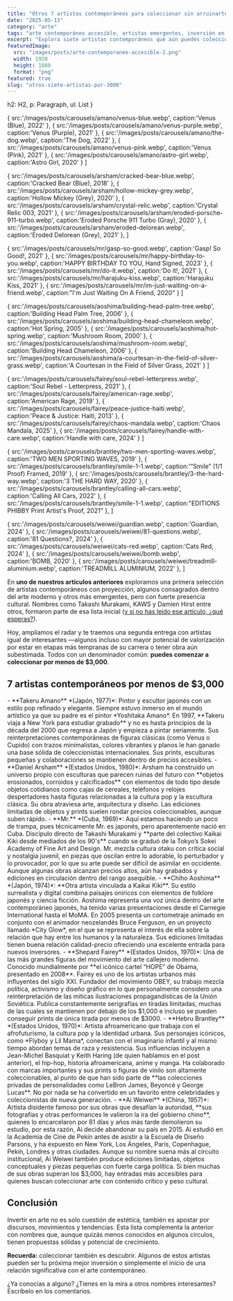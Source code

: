 ```yaml
---
title: "Otros 7 artistas contemporáneos para coleccionar sin arruinarte (otra vez)"
date: "2025-05-13"
category: "arte"
tags: "arte contemporáneo accesible, artistas emergentes, inversión en arte, Daniel Arsham, Chiho Aoshima, Shepard Fairey, coleccionismo joven"
excerpt: "Explora siete artistas contemporáneos que aún puedes coleccionar por menos de $3,000. Desde Daniel Arsham hasta Chiho Aoshima, descubre arte con proyección, narrativa y alto potencial de valorización."
featuredImage:
  src: "images/posts/arte-contemporaneo-accesible-2.png"
  width: 1920
  height: 1080
  format: "png"
featured: true
slug: "otros-siete-artistas-por-3000"
---
```




  h2: H2,
  p: Paragraph,
  ul: List
}

  {
    src:'/images/posts/carousels/amano/venus-blue.webp',
    caption:'Venus (Blue), 2022'
  },
  {
    src:'/images/posts/carousels/amano/venus-purple.webp',
    caption:'Venus (Purple), 2021'
  },
  {
    src:'/images/posts/carousels/amano/the-dog.webp',
    caption:'The Dog, 2022'
  },
  {
    src:'/images/posts/carousels/amano/venus-pink.webp',
    caption:'Venus (Pink), 2021'
  },
  {
    src:'/images/posts/carousels/amano/astro-girl.webp',
    caption:'Astro Girl, 2020'
  }
]

  {
    src:'/images/posts/carousels/arsham/cracked-bear-blue.webp',
    caption:'Cracked Bear (Blue), 2018'
  },
  {
    src:'/images/posts/carousels/arsham/hollow-mickey-grey.webp',
    caption:'Hollow Mickey (Grey), 2020'
  },
  {
    src:'/images/posts/carousels/arsham/crystal-relic.webp',
    caption:'Crystal Relic 003, 2021'
  },
  {
    src:'/images/posts/carousels/arsham/eroded-porsche-911-turbo.webp',
    caption:'Eroded Porsche 911 Turbo (Gray), 2020'
  },
  {
    src:'/images/posts/carousels/arsham/eroded-delorean.webp',
    caption:'Eroded Delorean (Grey), 2021'
  },
]

  {
    src:'/images/posts/carousels/mr/gasp-so-good.webp',
    caption:'Gasp! So Good!, 2021'
  },
  {
    src:'/images/posts/carousels/mr/happy-birthday-to-you.webp',
    caption:'HAPPY BIRTHDAY TO YOU, Hand Signed, 2023'
  },
  {
    src:'/images/posts/carousels/mr/do-it.webp',
    caption:'Do it!, 2021'
  },
  {
    src:'/images/posts/carousels/mr/harajuku-kiss.webp',
    caption:'Harajuku Kiss, 2021'
  },
  {
    src:'/images/posts/carousels/mr/im-just-waiting-on-a-friend.webp',
    caption:"I'm Just Waiting On A Friend, 2020"
  }
]

  {
    src:'/images/posts/carousels/aoshima/building-head-palm-tree.webp',
    caption:'Building Head Palm Tree, 2006'
  },
  {
    src:'/images/posts/carousels/aoshima/building-head-chameleon.webp',
    caption:'Hot Spring, 2005'
  },
  {
    src:'/images/posts/carousels/aoshima/hot-spring.webp',
    caption:'Mushroom Room, 2000'
  },
  {
    src:'/images/posts/carousels/aoshima/mushroom-room.webp',
    caption:'Building Head Chameleon, 2006'
  },
  {
    src:'/images/posts/carousels/aoshima/a-courtesan-in-the-field-of-silver-grass.webp',
    caption:'A Courtesan in the Field of Silver Grass, 2021'
  }
]

  {
    src:'/images/posts/carousels/fairey/soul-rebel-letterpress.webp',
    caption:'Soul Rebel - Letterpress, 2021'
  },
  {
    src:'/images/posts/carousels/fairey/american-rage.webp',
    caption:'American Rage, 2019'
  },
  {
    src:'/images/posts/carousels/fairey/peace-justice-haiti.webp',
    caption:'Peace & Justice: Haiti, 2013'
  },
  {
    src:'/images/posts/carousels/fairey/chaos-mandala.webp',
    caption:'Chaos Mandala, 2025'
  },
  {
    src:'/images/posts/carousels/fairey/handle-with-care.webp',
    caption:'Handle with care, 2024'
  }
]

  {
    src:'/images/posts/carousels/brantley/two-men-sporting-waves.webp',
    caption:'TWO MEN SPORTING WAVES, 2019'
  },
  {
    src:'/images/posts/carousels/brantley/smile-1-1.webp',
    caption:'“Smile” (1/1 Proof) Framed, 2019'
  },
  {
    src:'/images/posts/carousels/brantley/3-the-hard-way.webp',
    caption:'3 THE HARD WAY, 2020'
  },
  {
    src:'/images/posts/carousels/brantley/calling-all-cars.webp',
    caption:'Calling All Cars, 2022'
  },
  {
    src:'/images/posts/carousels/brantley/smile-1-1.webp',
    caption:"EDITIONS PHIBBY Print Artist's Proof, 2021"
  },
]

  {
    src:'/images/posts/carousels/weiwei/guardian.webp',
    caption:'Guardian, 2024'
  },
  {
    src:'/images/posts/carousels/weiwei/81-questions.webp',
    caption:'81 Questions?, 2024'
  },
  {
    src:'/images/posts/carousels/weiwei/cats-red.webp',
    caption:'Cats Red, 2024'
  },
  {
    src:'/images/posts/carousels/weiwei/bomb.webp',
    caption:'BOMB, 2020'
  },
  {
    src:'/images/posts/carousels/weiwei/treadmill-aluminium.webp',
    caption:'TREADMILL ALUMINIUM, 2022'
  },
]

En **uno de nuestros artículos anteriores** exploramos una primera selección de artistas contemporáneos con proyección, algunos consagrados dentro del arte moderno y otros más emergentes, pero con fuerte presencia cultural. Nombres como Takashi Murakami, KAWS y Damien Hirst entre otros, formaron parte de esa lista inicial ([y si no has leído ese artículo, ¿qué esperas?](https://elbauldelfriki.com/blog/top-siete-artistas-por-3000)).

Hoy, ampliamos el radar y te traemos una segunda entrega con artistas igual de interesantes —algunos incluso con mayor potencial de valorización por estar en etapas más tempranas de su carrera o tener obra aún subestimada. Todos con un denominador común: **puedes comenzar a coleccionar por menos de $3,000**.

## 7 artistas contemporáneos por menos de $3,000

<PostCarousel images={amano} client:load />
-   **Takeru Amano** *(Japón, 1977)*: Pintor y escultor japonés con un estilo pop refinado y elegante. Siempre estuvo inmerso en el mundo artístico ya que su padre es el pintor *Yoshitaka Amano*. En 1997, **Takeru viaja a New York para estudiar grabado** y no es hasta principios de la década del 2000 que regresa a Japón y empieza a pintar seriamente. Sus reinterpretaciones contemporáneas de figuras clásicas (como Venus o Cupido) con trazos minimalistas, colores vibrantes y planos le han ganado una base sólida de coleccionistas internacionales. Sus prints, esculturas pequeñas y colaboraciones se mantienen dentro de precios accesibles.
<PostCarousel images={arsham} client:load />
-   **Daniel Arsham** *(Estados Unidos, 1980)*: Arsham ha construido un universo propio con esculturas que parecen ruinas del futuro con **objetos erosionados, corroidos y calcificados** con elementos de todo tipo desde objetos cotidianos como cajas de cereales, teléfonos y relojes despertadores hasta figuras relacionadas a la cultura pop y la escultura clásica. Su obra atraviesa arte, arquitectura y diseño. Las ediciones limitadas de objetos y prints suelen rondar precios coleccionables, aunque suben rápido.
<PostCarousel images={mr} client:load />
-   **Mr.** *(Cuba, 1969)*: Aquí estamos haciendo un poco de trampa, pues técnicamente Mr. es japonés, pero aparentemente nació en Cuba. Discípulo directo de Takashi Murakami y **parte del colectivo Kaikai Kiki desde mediados de los 90's** cuando se graduó de la Tokyo’s Sokei Academy of Fine Art and Design. Mr. mezcla cultura otaku con crítica social y nostalgia juvenil, en piezas que oscilan entre lo adorable, lo perturbador y lo provocador, por lo que su arte puede ser difícil de asimilar en occidente. Aunque algunas obras alcanzan precios altos, aún hay grabados y ediciones en circulación dentro del rango asequible.
<PostCarousel images={aoshima} client:load />
- **Chiho Aoshima** *(Japón, 1974)*: **Otra artista vinculada a Kaikai Kiki**. Su estilo surrealista y digital combina paisajes oníricos con elementos de folklore japonés y ciencia ficción. Aoshima representa una voz única dentro del arte contemporáneo japonés, ha tenido varias presentaciones desde el Carnegie International hasta el MoMA. En 2005 presenta un cortometraje animado en conjunto con el animador neozelandés Bruce Ferguson, en un proyecto llamado *City Glow*, en el que se representa el interés de ella sobre la relación que hay entre los humanos y la naturaleza. Sus ediciones limitadas tienen buena relación calidad-precio ofreciendo una excelente entrada para nuevos inversores.
<PostCarousel images={fairey} client:load />
- **Shepard Fairey** *(Estados Unidos, 1970)*: Una de las más grandes figuras del movimiento del arte callejero moderno. Conocido mundialmente por **el icónico cartel “HOPE” de Obama, presentado en 2008**. Fairey es uno de los artistas urbanos más influyentes del siglo XXI. Fundador del movimiento OBEY, su trabajo mezcla política, activismo y diseño gráfico en lo que personalmente considero una reinterpretación de las míticas ilustraciones propagandísticas de la Unión Soviética. Publica constantemente serigrafías en tiradas limitadas, muchas de las cuales se mantienen por debajo de los $1,000 e incluso se pueden conseguir prints de única tirada por menos de $3000.
<PostCarousel images={brantley} client:load />
- **Hebru Brantley** *(Estados Unidos, 1970)*: Artista afroamericano que trabaja con el afrofuturismo, la cultura pop y la identidad urbana. Sus personajes icónicos, como *Flyboy y Lil Mama*, conectan con el imaginario infantil y al mismo tiempo abordan temas de raza y resistencia. Sus influencias incluyen a Jean-Michel Basquiat y Keith Haring (de quien hablamos en el post anterior), el hip-hop, historia afroamericana, anime y manga. Ha colaborado con marcas importantes y sus prints o figuras de vinilo son altamente coleccionables, al punto de que han sido parte de **las colecciones privadas de personalidades como LeBron James, Beyoncé y George Lucas**. No por nada se ha convertido en un favorito entre celebridades y coleccionistas de nueva generación.
<PostCarousel images={weiwei} client:load />
- **Ai Weiwei** *(China, 1957)*: Artista disidente famoso por sus obras que desafían la autoridad, **sus fotografías y otras performances le valieron la ira del gobierno chino**, quienes lo encarcelaron por 81 días y años más tarde demolieron su estudio, por esta razón, Ai decide abandonar su país en 2015. Ai estudió en la Academia de Cine de Pekín antes de asistir a la Escuela de Diseño Parsons, y ha expuesto en New York, Los Ángeles, París, Copenhague, Pekín, Londres y otras ciudades. Aunque su nombre suena más al circuito institucional, Ai Weiwei también produce ediciones limitadas, objetos conceptuales y piezas pequeñas con fuerte carga política. Si bien muchas de sus obras superan los $3,000, hay entradas más accesibles para quienes buscan coleccionar arte con contenido crítico y peso cultural.

## Conclusión

Invertir en arte no es solo cuestión de estética, también es apostar por discursos, movimientos y tendencias. Esta lista complementa la anterior con nombres que, aunque quizás menos conocidos en algunos círculos, tienen propuestas sólidas y potencial de crecimiento.

**Recuerda:** coleccionar también es descubrir. Algunos de estos artistas pueden ser tu próxima mejor inversión o simplemente el inicio de una relación significativa con el arte contemporáneo.

¿Ya conocías a alguno? ¿Tienes en la mira a otros nombres interesantes? Escríbelo en los comentarios.

<CTA category={frontmatter.category} />